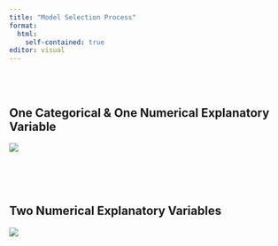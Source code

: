 ```yaml
---
title: "Model Selection Process"
format: 
  html:
    self-contained: true
editor: visual
---
```


</br>
</br>

## One Categorical & One Numerical Explanatory Variable

![](one_cat_one_quant_flowchart.jpg)

</br>
</br>
</br>

## Two Numerical Explanatory Variables

![](two_numerical_vars_flowchart.jpg)